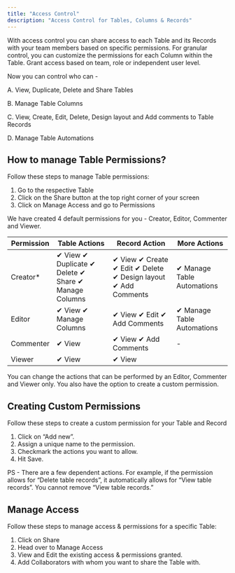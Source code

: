 ```yaml
---
title: "Access Control"
description: "Access Control for Tables, Columns & Records"
---
```


With access control you can share access to each Table and its Records with your team members based on specific permissions. For granular control, you can customize the permissions for each Column within the Table. Grant access based on team, role or independent user level.

Now you can control who can -

A. View, Duplicate, Delete and Share Tables

B. Manage Table Columns

C. View, Create, Edit, Delete, Design layout and Add comments to Table Records

D. Manage Table Automations

## How to manage Table Permissions?

Follow these steps to manage Table permissions:

1. Go to the respective Table
2. Click on the Share button at the top right corner of your screen
3. Click on Manage Access and go to Permissions

We have created 4 default permissions for you - Creator, Editor, Commenter and Viewer.

| Permission | Table Actions                                        | Record Action                                                  | More Actions               |
| ---------- | ---------------------------------------------------- | -------------------------------------------------------------- | -------------------------- |
| Creator\*  | ✔ View ✔ Duplicate ✔ Delete ✔ Share ✔ Manage Columns | ✔ View ✔ Create ✔ Edit ✔ Delete ✔ Design layout ✔ Add Comments | ✔ Manage Table Automations |
| Editor     | ✔ View ✔ Manage Columns                              | ✔ View ✔ Edit ✔ Add Comments                                   | ✔ Manage Table Automations |
| Commenter  | ✔ View                                               | ✔ View ✔ Add Comments                                          | -                          |
| Viewer     | ✔ View                                               | ✔ View                                                         |

You can change the actions that can be performed by an Editor, Commenter and Viewer only. You also have the option to create a custom permission.

## Creating Custom Permissions

Follow these steps to create a custom permission for your Table and Record

1. Click on “Add new”.
2. Assign a unique name to the permission.
3. Checkmark the actions you want to allow.
4. Hit Save.

PS - There are a few dependent actions. For example, if the permission allows for “Delete table records”, it automatically allows for “View table records”. You cannot remove “View table records.”

## Manage Access

Follow these steps to manage access & permissions for a specific Table:

1. Click on Share
2. Head over to Manage Access
3. View and Edit the existing access & permissions granted.
4. Add Collaborators with whom you want to share the Table with.
